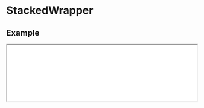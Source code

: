 # StackedWrapper

## Example

<iframe
  src="/examples/stacked-wrapper"
  height={500}
  width="100%"
  className="mt-6 rounded-xl border bordr-slate-50"
/>

```javascript filename="index.tsx" copy
import { StackedWrapper } from "@nguyend-nam/scrollery-ts";

export default function StackedWrapperDemo() {
  return (
    <div className="!bg-slate-50 p-8">
      <h1 className="!text-[#018383]">Animate on Scroll</h1>

      <StackedWrapper
        className="w-full space-y-[800px] !mt-8 !mb-40"
        itemClassName="!h-[300px]"
      >
        <div className="rounded-3xl shadow-md h-full bg-[#018383]" />
        <div className="rounded-3xl shadow-md h-full bg-[#02A8A8]" />
        <div className="rounded-3xl shadow-md h-full bg-[#0DBBA5]" />
        <div className="rounded-3xl shadow-md h-full bg-[#03FBA2]" />
      </StackedWrapper>
    </div>
  );
}
```

## API

| Name                        | Type                       | Default | Description                                              | Required |
| --------------------------- | -------------------------- | ------- | -------------------------------------------------------- | -------- |
| **children**                | `ReactNode`                |         | The images for the content you want to animate on scroll | &check;  |
| **style**                   | `CSSProperties`            |         | The styles you want to apply to the wrapper              |          |
| **className**               | `string`                   |         | The classes you want to apply to the wrapper             |          |
| **itemStyle**               | `CSSProperties`            |         | The styles you want to apply to each item                |          |
| **itemClassName**           | `string`                   |         | The classes you want to apply to each item               |          |
| **getCurrentVisibleAmount** | `(amount: number) => void` |         | Get the amount of child items that appeard in viewport   |          |
| **transitionDebounce**      | `number`                   | 0       | The debounce (in seconds) to trigger the animation       |          |
